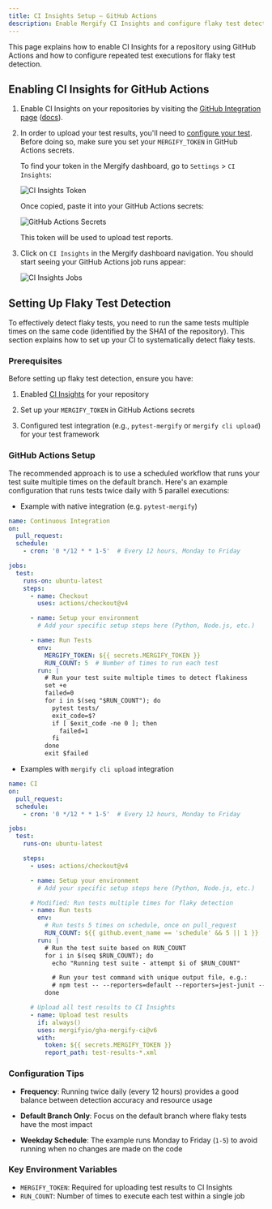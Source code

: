 ```yaml
---
title: CI Insights Setup – GitHub Actions
description: Enable Mergify CI Insights and configure flaky test detection using GitHub Actions.
---
```



This page explains how to enable CI Insights for a repository using GitHub
Actions and how to configure repeated test executions for flaky test detection.

## Enabling CI Insights for GitHub Actions

1. Enable CI Insights on your repositories by visiting the [GitHub Integration
   page](https://dashboard.mergify.com/integrations/github)
   ([docs](/integrations/github)).

2. In order to upload your test results, you'll need to [configure your
   test](#test-framework-configuration). Before doing so, make sure you set
   your `MERGIFY_TOKEN` in GitHub Actions secrets.

   To find your token in the Mergify dashboard, go to `Settings` > `CI
   Insights`:

   <Image src={TokenScreenshot} alt="CI Insights Token" />

   Once copied, paste it into your GitHub Actions secrets:

   <Image src={GHSecretsScreenshot} alt="GitHub Actions Secrets" />

   This token will be used to upload test reports.

3. Click on `CI Insights` in the Mergify dashboard navigation.
   You should start seeing your GitHub Actions job runs appear:

   <Image src={JobsScreenshot} alt="CI Insights Jobs" />

## Setting Up Flaky Test Detection

To effectively detect flaky tests, you need to run the same tests multiple
times on the same code (identified by the SHA1 of the repository). This section
explains how to set up your CI to systematically detect flaky tests.

### Prerequisites

Before setting up flaky test detection, ensure you have:

1. Enabled [CI Insights](#enabling-ci-insights-for-github-actions) for your repository

2. Set up your `MERGIFY_TOKEN` in GitHub Actions secrets

3. Configured test integration (e.g., `pytest-mergify` or `mergify cli upload`)
   for your test framework

### GitHub Actions Setup

The recommended approach is to use a scheduled workflow that runs your test
suite multiple times on the default branch. Here's an example configuration
that runs tests twice daily with 5 parallel executions:

- Example with native integration (e.g. `pytest-mergify`)

```yaml
name: Continuous Integration
on:
  pull_request:
  schedule:
    - cron: '0 */12 * * 1-5'  # Every 12 hours, Monday to Friday

jobs:
  test:
    runs-on: ubuntu-latest
    steps:
      - name: Checkout
        uses: actions/checkout@v4

      - name: Setup your environment
        # Add your specific setup steps here (Python, Node.js, etc.)

      - name: Run Tests
        env:
          MERGIFY_TOKEN: ${{ secrets.MERGIFY_TOKEN }}
          RUN_COUNT: 5  # Number of times to run each test
        run: |
          # Run your test suite multiple times to detect flakiness
          set +e
          failed=0
          for i in $(seq "$RUN_COUNT"); do
            pytest tests/
            exit_code=$?
            if [ $exit_code -ne 0 ]; then
              failed=1
            fi
          done
          exit $failed
```

- Examples with `mergify cli upload` integration

```yaml
name: CI
on:
  pull_request:
  schedule:
    - cron: '0 */12 * * 1-5'  # Every 12 hours, Monday to Friday

jobs:
  test:
    runs-on: ubuntu-latest

    steps:
      - uses: actions/checkout@v4

      - name: Setup your environment
        # Add your specific setup steps here (Python, Node.js, etc.)

      # Modified: Run tests multiple times for flaky detection
      - name: Run tests
        env:
          # Run tests 5 times on schedule, once on pull_request
          RUN_COUNT: ${{ github.event_name == 'schedule' && 5 || 1 }}
        run: |
          # Run the test suite based on RUN_COUNT
          for i in $(seq $RUN_COUNT); do
            echo "Running test suite - attempt $i of $RUN_COUNT"

            # Run your test command with unique output file, e.g.:
            # npm test -- --reporters=default --reporters=jest-junit --outputFile=test-results-$i.xml
          done

      # Upload all test results to CI Insights
      - name: Upload test results
        if: always()
        uses: mergifyio/gha-mergify-ci@v6
        with:
          token: ${{ secrets.MERGIFY_TOKEN }}
          report_path: test-results-*.xml
```

### Configuration Tips

- **Frequency**: Running twice daily (every 12 hours) provides a good balance
  between detection accuracy and resource usage

- **Default Branch Only**: Focus on the default branch where flaky tests have
  the most impact

- **Weekday Schedule**: The example runs Monday to Friday (`1-5`) to avoid
  running when no changes are made on the code

### Key Environment Variables

- `MERGIFY_TOKEN`: Required for uploading test results to CI Insights
- `RUN_COUNT`: Number of times to execute each test within a single job
